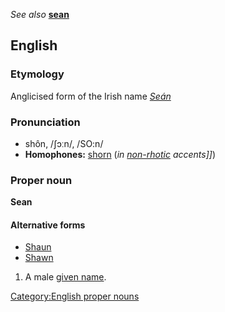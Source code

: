 ''See also'' '''[[sean]]'''

==English==
===Etymology===
Anglicised form of the Irish name ''[[Seán]]''

===Pronunciation===
*shôn, /ʃɔːn/, /SO:n/
*'''Homophones:''' [[shorn]] (''in [[non-rhotic]] accents]]'')

===Proper noun===
'''Sean'''

====Alternative forms====
*[[Shaun]]
*[[Shawn]]

#A male [[given name]].

[[Category:English proper nouns]]